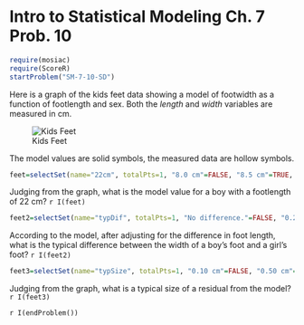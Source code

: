 Intro to Statistical Modeling Ch. 7 Prob. 10
========================================================
```r
require(mosiac)
require(ScoreR)
startProblem("SM-7-10-SD")
```

Here is a graph of the kids feet data showing a model of footwidth as
a function of footlength and sex.  Both the *length* and *width* 
variables are measured in cm.  

![Kids Feet](graph-AC133.png)

The model values are solid symbols, the measured data are hollow symbols.

```r
feet=selectSet(name="22cm", totalPts=1, "8.0 cm"=FALSE, "8.5 cm"=TRUE, "9.0 cm"=FALSE, "9.5 cm"=FALSE, "Can't tell from this graph."=FALSE)
```
Judging from the graph, what is the model value for a boy with a footlength of 22 cm? `r I(feet)`

```r
feet2=selectSet(name="typDif", totalPts=1, "No difference."=FALSE, "0.25 cm"=TRUE, "0.50 cm"=FALSE, "0.75 cm"=FALSE, "1.00 cm"=FALSE, "Can't tell from this graph."=FALSE)
```
According to the model, after adjusting for the difference in foot length, what is the typical difference between the width of a boy's foot and a girl's foot? `r I(feet2)`

```r
feet3=selectSet(name="typSize", totalPts=1, "0.10 cm"=FALSE, "0.50 cm"=TRUE, "1.00 cm"=FALSE, "1.50 cm"=FALSE, "Can't tell from this graph."=FALSE)
```
Judging from the graph, what is a typical size of a residual from the
model? `r I(feet3)`

`r I(endProblem())`